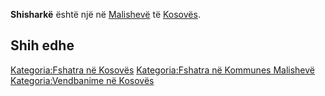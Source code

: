 {{Fshat në 
 | Emri                = Shisharkë
 | EmriAlt                = 
 | NAME_SHORT_FORM=      
 | NAME_GENERIC=      
 | NAME_SORT_NAME_RO=      SHISHARKE
 | FULL_NAME_RO = Shisharkë
 | FULL_NAME_ND_RO=Shisharke
 | SORT_NAME_RG=SHISHARKE
 | FULL_NAME_RG=Shisharkë
 | FULL_NAME_ND_RG=Shisharke
 | SRP_NAME_SHORT_FORM=      
 | SRP_NAME_GENERIC=      
 | SRP_NAME_SORT_NAME_RO=      
 | SRP_FULL_NAME_RO = 
 | SRP_FULL_NAME_ND_RO=
 | SRP_SORT_NAME_RG=
 | SRP_FULL_NAME_RG=
 | SRP_FULL_NAME_ND_RG=
 | Emri (Rasa dhanore) = 
 | Figura              = 
 | Shteti              = Kosovo
 | Komuna              = Malishevë
 | Kodi postar         = 
 | Sipërfaqja          = 

 | Popullsia           = 

 | Regj. i popullsisë  = 
 | Dend. e popullsisë  = 
 | Faqja zyrtare       = 
 <!--- Koordinatat ----> 
 | Gjerësia            = 42.586667
 | Gjatësia            = 21.264167
 | Lartësia            = 
}}
'''Shisharkë''' është një [[]] në [[Malishevë]] të [[Kosovës]].

<!-- == Gjeografia == -->
<!-- == Historia == -->
<!-- == Demografia == -->
== Shih edhe ==
{{Komuna Malishevë}}
{{Kosovo-Administrata-Cung}}

[[Kategoria:Fshatra në Kosovës]]
[[Kategoria:Fshatra në Kommunes Malishevë]]
[[Kategoria:Vendbanime në Kosovës]]